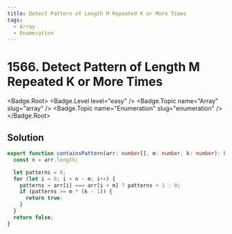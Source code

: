```yaml
---
title: Detect Pattern of Length M Repeated K or More Times
tags:
  - Array
  - Enumeration
---
```


# 1566. Detect Pattern of Length M Repeated K or More Times

<Badge.Root>
  <Badge.Level level="easy" />
  <Badge.Topic name="Array" slug="array" />
  <Badge.Topic name="Enumeration" slug="enumeration" />
</Badge.Root>

## Solution

```typescript filename="solution.ts" copy
export function containsPattern(arr: number[], m: number, k: number): boolean {
  const n = arr.length;

  let patterns = 0;
  for (let i = 0; i < n - m; i++) {
    patterns = arr[i] === arr[i + m] ? patterns + 1 : 0;
    if (patterns >= m * (k - 1)) {
      return true;
    }
  }
  return false;
}
```

<ProblemLink
  codingSite="leetcode"
  href="https://leetcode.com/problems/detect-pattern-of-length-m-repeated-k-or-more-times"
  title="Detect Pattern of Length M Repeated K or More Times"
/>
